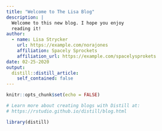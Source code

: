 ```yaml
---
title: "Welcome to The Lisa Blog"
description: |
  Welcome to this new blog. I hope you enjoy 
  reading it!
author:
  - name: Lisa Strycker
    url: https://example.com/norajones
    affiliation: Spacely Sprockets
    affiliation_url: https://example.com/spacelysprokets
date: 02-25-2020
output:
  distill::distill_article:
    self_contained: false
---
```


```r
knitr::opts_chunk$set(echo = FALSE)

# Learn more about creating blogs with Distill at:
# https://rstudio.github.io/distill/blog.html

library(distill)


```



